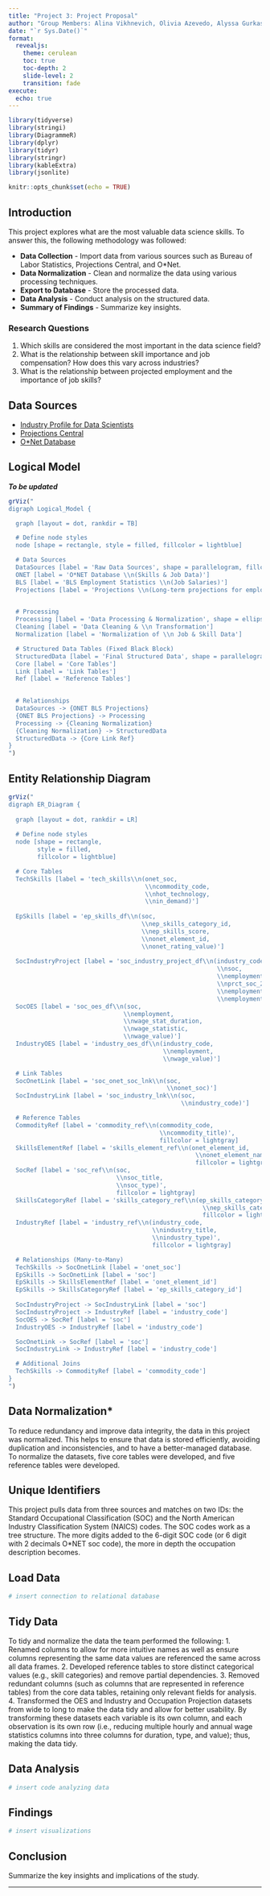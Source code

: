 ```yaml
---
title: "Project 3: Project Proposal"
author: "Group Members: Alina Vikhnevich, Olivia Azevedo, Alyssa Gurkas, Musrat Jahan"
date: "`r Sys.Date()`"
format:
  revealjs:
    theme: cerulean
    toc: true
    toc-depth: 2
    slide-level: 2
    transition: fade
execute:
  echo: true
---
```


```r
library(tidyverse)
library(stringi)
library(DiagrammeR)
library(dplyr)
library(tidyr)
library(stringr)
library(kableExtra)
library(jsonlite)
```

```r
knitr::opts_chunk$set(echo = TRUE)
```

## Introduction
This project explores what are the most valuable data science skills. To answer 
this, the following methodology was followed:

- **Data Collection** - Import data from various sources such as Bureau of Labor 
Statistics, Projections Central, and O*Net.
- **Data Normalization** - Clean and normalize the data using various processing 
                           techniques.
- **Export to Database** - Store the processed data.
- **Data Analysis** - Conduct analysis on the structured data.
- **Summary of Findings** - Summarize key insights.

### Research Questions

1. Which skills are considered the most important in the data science field?
2. What is the relationship between skill importance and job compensation? 
   How does this vary across industries?
3. What is the relationship between projected employment and the importance of 
   job skills?

## Data Sources

- [Industry Profile for Data Scientists](https://www.bls.gov/oes/current/oes150000.htm)
- [Projections Central](https://projectionscentral.org/directdownloads)
- [O\*Net Database](https://www.onetcenter.org/database.html#all-files)

## Logical Model
***To be updated***
```r
grViz("
digraph Logical_Model {

  graph [layout = dot, rankdir = TB]

  # Define node styles
  node [shape = rectangle, style = filled, fillcolor = lightblue]

  # Data Sources
  DataSources [label = 'Raw Data Sources', shape = parallelogram, fillcolor = lightgray]
  ONET [label = 'O*NET Database \\n(Skills & Job Data)']
  BLS [label = 'BLS Employment Statistics \\n(Job Salaries)']
  Projections [label = 'Projections \\n(Long-term projections for employment)']
  

  # Processing
  Processing [label = 'Data Processing & Normalization', shape = ellipse, fillcolor = lightyellow]
  Cleaning [label = 'Data Cleaning & \\n Transformation']
  Normalization [label = 'Normalization of \\n Job & Skill Data']

  # Structured Data Tables (Fixed Black Block)
  StructuredData [label = 'Final Structured Data', shape = parallelogram, fillcolor = lightgray, style = filled]
  Core [label = 'Core Tables']
  Link [label = 'Link Tables']
  Ref [label = 'Reference Tables']
  

  # Relationships
  DataSources -> {ONET BLS Projections}
  {ONET BLS Projections} -> Processing
  Processing -> {Cleaning Normalization}
  {Cleaning Normalization} -> StructuredData
  StructuredData -> {Core Link Ref}
}
")
```


## Entity Relationship Diagram
```r
grViz("
digraph ER_Diagram {
  
  graph [layout = dot, rankdir = LR]
  
  # Define node styles
  node [shape = rectangle, 
        style = filled, 
        fillcolor = lightblue]

  # Core Tables
  TechSkills [label = 'tech_skills\\n(onet_soc,
                                      \\ncommodity_code,
                                      \\nhot_technology,
                                      \\nin_demand)']
                                      
  EpSkills [label = 'ep_skills_df\\n(soc,
                                     \\nep_skills_category_id,
                                     \\nep_skills_score,
                                     \\nonet_element_id,
                                     \\nonet_rating_value)']
                                     
  SocIndustryProject [label = 'soc_industry_project_df\\n(industry_code,
                                                          \\nsoc,
                                                          \\nemployment_2023,
                                                          \\nprct_soc_2023,
                                                          \\nemployment_2033,
                                                          \\nemployment_change_num)']
  SocOES [label = 'soc_oes_df\\n(soc,
                                \\nemployment,
                                \\nwage_stat_duration,
                                \\nwage_statistic,
                                \\nwage_value)']
  IndustryOES [label = 'industry_oes_df\\n(industry_code,
                                           \\nemployment,
                                           \\nwage_value)']

  # Link Tables
  SocOnetLink [label = 'soc_onet_soc_lnk\\n(soc,
                                            \\nonet_soc)']
  SocIndustryLink [label = 'soc_industry_lnk\\n(soc,
                                                \\nindustry_code)']

  # Reference Tables
  CommodityRef [label = 'commodity_ref\\n(commodity_code,
                                          \\ncommodity_title)', 
                                          fillcolor = lightgray]
  SkillsElementRef [label = 'skills_element_ref\\n(onet_element_id,
                                                    \\nonet_element_name)', 
                                                    fillcolor = lightgray]
  SocRef [label = 'soc_ref\\n(soc,
                              \\nsoc_title,
                              \\nsoc_type)', 
                              fillcolor = lightgray]
  SkillsCategoryRef [label = 'skills_category_ref\\n(ep_skills_category_id,
                                                      \\nep_skills_category)', 
                                                      fillcolor = lightgray]
  IndustryRef [label = 'industry_ref\\n(industry_code,
                                        \\nindustry_title,
                                        \\nindustry_type)', 
                                        fillcolor = lightgray]

  # Relationships (Many-to-Many)
  TechSkills -> SocOnetLink [label = 'onet_soc']
  EpSkills -> SocOnetLink [label = 'soc']
  EpSkills -> SkillsElementRef [label = 'onet_element_id']
  EpSkills -> SkillsCategoryRef [label = 'ep_skills_category_id']
  
  SocIndustryProject -> SocIndustryLink [label = 'soc']
  SocIndustryProject -> IndustryRef [label = 'industry_code']
  SocOES -> SocRef [label = 'soc']
  IndustryOES -> IndustryRef [label = 'industry_code']

  SocOnetLink -> SocRef [label = 'soc']
  SocIndustryLink -> IndustryRef [label = 'industry_code']

  # Additional Joins
  TechSkills -> CommodityRef [label = 'commodity_code']
}
")
```


## Data Normalization* 
To reduce redundancy and improve data integrity, the data in this project was 
normalized. This helps to ensure that data is stored efficiently, avoiding 
duplication and inconsistencies, and to have a better-managed database. To 
normalize the datasets, five core tables were developed, and five reference 
tables were developed. 

## Unique Identifiers
This project pulls data from three sources and matches on two IDs: the Standard 
Occupational Classification (SOC) and the North American Industry Classification 
System (NAICS) codes. The SOC codes work as a tree structure. The more digits 
added to the 6-digit SOC code (or 6 digit with 2 decimals O*NET soc code), the 
more in depth the occupation description becomes.  

## Load Data

```r
# insert connection to relational database
```

## Tidy Data
To tidy and normalize the data the team performed the following: 
1. Renamed columns to allow for more intuitive names as well as ensure columns 
representing the same data values are referenced the same across all data 
frames. 
2. Developed reference tables to store distinct categorical values 
(e.g., skill categories) and remove partial dependencies. 
3. Removed redundant columns (such as columns that are represented in reference 
tables) from the core data tables, retaining only relevant fields for analysis. 
4. Transformed the OES and Industry and Occupation Projection datasets from wide 
to  long  to make the data tidy and allow for better usability. By transforming 
these datasets each variable is its own column, and each observation is its own 
row (i.e., reducing multiple hourly and annual wage statistics columns into 
three columns for duration, type, and value); thus, making the data tidy.


## Data Analysis

```r
# insert code analyzing data 

```

## Findings

```r
# insert visualizations
```

## Conclusion

Summarize the key insights and implications of the study.

---